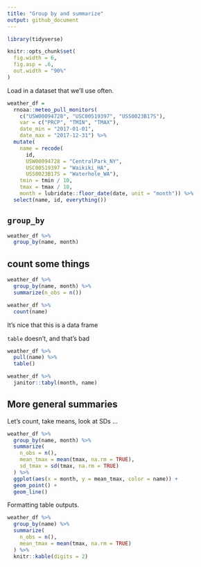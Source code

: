 ```yaml
---
title: "Group by and summarize"
output: github_document
---
```


```r
library(tidyverse)

knitr::opts_chunk$set(
  fig.width = 6,
  fig.asp = .6,
  out.width = "90%"
)
```


Load in a dataset that we'll use often.

```r
weather_df =  
  rnoaa::meteo_pull_monitors(
    c("USW00094728", "USC00519397", "USS0023B17S"),
    var = c("PRCP", "TMIN", "TMAX"), 
    date_min = "2017-01-01",
    date_max = "2017-12-31") %>%
  mutate(
    name = recode(
      id, 
      USW00094728 = "CentralPark_NY", 
      USC00519397 = "Waikiki_HA",
      USS0023B17S = "Waterhole_WA"),
    tmin = tmin / 10,
    tmax = tmax / 10,
    month = lubridate::floor_date(date, unit = "month")) %>%
  select(name, id, everything())
```

## `group_by`

```r
weather_df %>%
  group_by(name, month)
```


## count some things

```r
weather_df %>%
  group_by(name, month) %>%
  summarize(n_obs = n())

weather_df %>%
  count(name)
```

It's nice that this is a data frame

`table` doesn't, and that's bad

```r
weather_df %>%
  pull(name) %>%
  table() 
```

```r
weather_df %>%
  janitor::tabyl(month, name)
```


## More general summaries

Let's count, take means, look at SDs ...

```r
weather_df %>%
  group_by(name, month) %>%
  summarize(
    n_obs = n(),
    mean_tmax = mean(tmax, na.rm = TRUE),
    sd_tmax = sd(tmax, na.rm = TRUE)
  ) %>%
  ggplot(aes(x = month, y = mean_tmax, color = name)) +
  geom_point() +
  geom_line()
``` 

Formatting table outputs.

```r
weather_df %>%
  group_by(name) %>%
  summarize(
    n_obs = n(),
    mean_tmax = mean(tmax, na.rm = TRUE)
  ) %>%
  knitr::kable(digits = 2)
```



